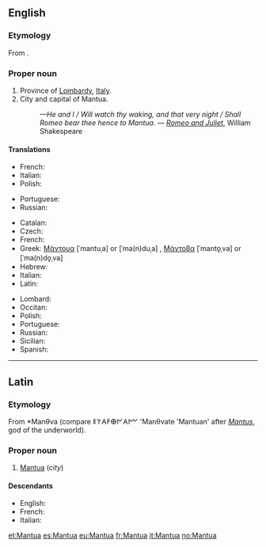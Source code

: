 {{also|mantua}}
==English==

===Etymology===
From {{etyl|la|en}} {{term|Mantua|lang=la}}.

===Proper noun===
{{en-proper noun}}

# Province of [[Lombardy]], [[Italy]].
# City and capital of Mantua.
#: ''—He and I / Will watch thy waking, and that very night / Shall Romeo bear thee hence to Mantua.'' &mdash; ''[[w:Romeo and Juliet|Romeo and Juliet]]'', William Shakespeare

====Translations====
{{trans-top|province}}
* French: {{t|fr|Mantoue}}
* Italian: {{t+|it|Mantova}}
* Polish: {{t|pl|Mantua|f}}
{{trans-mid}}
* Portuguese: {{t|pt|Mântua}}
* Russian: {{t|ru|Мантуя|f|sc=Cyrl|tr=Mántuja}}
{{trans-bottom}}

{{trans-top|city}}
* Catalan: {{t|ca|Màntua}}
* Czech: {{t|cs|Mantova}}
* French: {{t|fr|Mantoue}}
* Greek: [[Μάντουα]] [ˈmantuˌa] or [ˈma(n)duˌa] {{g|f}}, [[Μάντοβα]] [ˈmanto̞ˌva] or [ˈma(n)do̞ˌva] {{g|f}}
* Hebrew: {{t|he|מנטובה|f|sc=Hebr}}
* Italian: {{t+|it|Mantova|f}}
* Latin: {{t|la|Mantua}}
{{trans-mid}}
* Lombard: {{t|lmo|Mantua}}
* Occitan: {{t|oc|Màntoa}}
* Polish: {{t|pl|Mantua|f}}
* Portuguese: {{t|pt|Mântua}}
* Russian: {{t|ru|Мантуя|f|sc=Cyrl|tr=Mántuja}}
* Sicilian: {{t|scn|Màntuva}}
* Spanish: {{t+|es|Mantua}}
{{trans-bottom}}

----

==Latin==

===Etymology===
From {{etyl|ett|la}} *Manθva (compare 𐌄𐌕𐌀𐌅𐌈𐌍𐌀𐌌 'Manθvate 'Mantuan' after ''[[Mantus]]'', god of the underworld).

===Proper noun===
{{head|la|proper noun}}

# [[Mantua#English|Mantua]] (''city'')

====Descendants====
* English: {{l|en|Mantua}}
* French: {{l|fr|Mantoue}}
* Italian: {{l|it|Mantova}}

[[et:Mantua]]
[[es:Mantua]]
[[eu:Mantua]]
[[fr:Mantua]]
[[it:Mantua]]
[[no:Mantua]]
